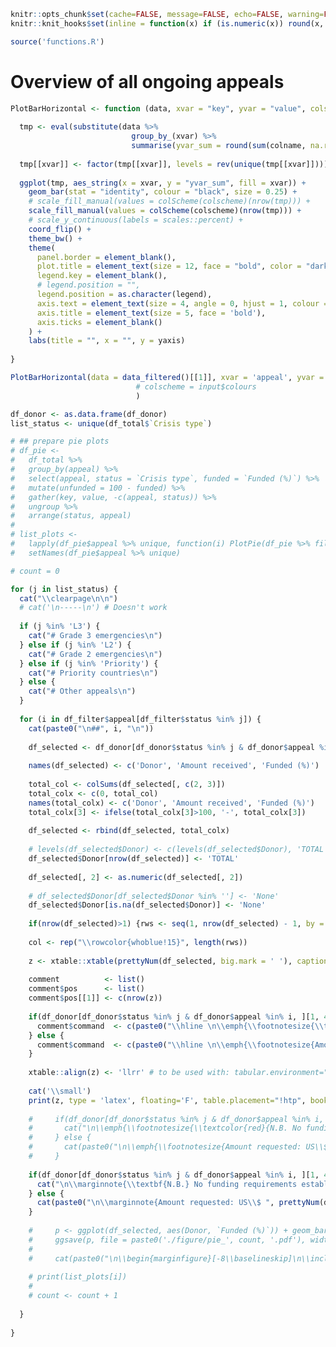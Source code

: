 ```r
knitr::opts_chunk$set(cache=FALSE, message=FALSE, echo=FALSE, warning=FALSE, results='asis')
knitr::knit_hooks$set(inline = function(x) if (is.numeric(x)) round(x, 1) )

source('functions.R')
```

# Overview of all ongoing appeals

\begin{fullwidth}
\makeatletter\setlength\hsize{\@tufte@fullwidth}\setlength\linewidth{\@tufte@fullwidth}\let\caption\@tufte@orig@caption\makeatother
\footnotesize
```r
df_total <- data_filtered()[[1]]
df_donor <- data_filtered()[[2]]
df_filter <- data()[[3]]

if(nrow(df_total)>1) {rws <- seq(1, nrow(df_total) - 1, by = 2)}

col <- rep("\\rowcolor{whoblue!15}", length(rws))

z <- xtable::xtable(prettyNum(df_total, big.mark = ' '), caption = 'Overview of amounts donated/firmly pledged as a percentage of total requested, by appeal', digits = 0, label = "tab_overview")

xtable::align(z) <- 'lllrrr'

#print(z, type = 'latex', booktabs = T, caption.placement = "top", add.to.row = list(pos = as.list(rws), command = col), include.rownames=F, scalebox=1, comment=F)
print(z, type = 'latex', booktabs = T, caption.placement = "top", add.to.row = list(pos = as.list(rws), command = col), include.rownames=F, comment=F, tabular.environment ='longtable', floating = FALSE)
```
\end{fullwidth}

```r

PlotBarHorizontal <- function (data, xvar = "key", yvar = "value", colscheme = "Blues",  yaxis = "", legend = "") {
  
  tmp <- eval(substitute(data %>% 
                           group_by_(xvar) %>% 
                           summarise(yvar_sum = round(sum(colname, na.rm = T))), list(colname = as.symbol(yvar))))
  
  tmp[[xvar]] <- factor(tmp[[xvar]], levels = rev(unique(tmp[[xvar]])))
  
  ggplot(tmp, aes_string(x = xvar, y = "yvar_sum", fill = xvar)) + 
    geom_bar(stat = "identity", colour = "black", size = 0.25) + 
    # scale_fill_manual(values = colScheme(colscheme)(nrow(tmp))) + 
    scale_fill_manual(values = colScheme(colscheme)(nrow(tmp))) +
    # scale_y_continuous(labels = scales::percent) +
    coord_flip() + 
    theme_bw() +
    theme(
      panel.border = element_blank(), 
      plot.title = element_text(size = 12, face = "bold", color = "darkblue"), 
      legend.key = element_blank(), 
      # legend.position = "", 
      legend.position = as.character(legend), 
      axis.text = element_text(size = 4, angle = 0, hjust = 1, colour = "black"), 
      axis.title = element_text(size = 5, face = 'bold'),
      axis.ticks = element_blank()
    ) + 
    labs(title = "", x = "", y = yaxis)
  
}

PlotBarHorizontal(data = data_filtered()[[1]], xvar = 'appeal', yvar = 'Funded (%)', yaxis = 'Funded (%)' 
                            # colscheme = input$colours
                            )

```

```r
df_donor <- as.data.frame(df_donor)
list_status <- unique(df_total$`Crisis type`)

# ## prepare pie plots
# df_pie <- 
#   df_total %>% 
#   group_by(appeal) %>% 
#   select(appeal, status = `Crisis type`, funded = `Funded (%)`) %>% 
#   mutate(unfunded = 100 - funded) %>% 
#   gather(key, value, -c(appeal, status)) %>% 
#   ungroup %>% 
#   arrange(status, appeal)
# 
# list_plots <- 
#   lapply(df_pie$appeal %>% unique, function(i) PlotPie(df_pie %>% filter(appeal %in% i), colscheme = 'RdYlBu')) %>% 
#   setNames(df_pie$appeal %>% unique)

# count = 0

for (j in list_status) {
  cat("\\clearpage\n\n")
  # cat('\n-----\n') # Doesn't work
  
  if (j %in% 'L3') {
    cat("# Grade 3 emergencies\n")
  } else if (j %in% 'L2') {
    cat("# Grade 2 emergencies\n")
  } else if (j %in% 'Priority') {
    cat("# Priority countries\n")
  } else {
    cat("# Other appeals\n")
  }
  
  for (i in df_filter$appeal[df_filter$status %in% j]) {
    cat(paste0("\n##", i, "\n"))
    
    df_selected <- df_donor[df_donor$status %in% j & df_donor$appeal %in% i, ][, c(3, 5, 6)]
    
    names(df_selected) <- c('Donor', 'Amount received', 'Funded (%)')
    
    total_col <- colSums(df_selected[, c(2, 3)])
    total_colx <- c(0, total_col)
    names(total_colx) <- c('Donor', 'Amount received', 'Funded (%)')
    total_colx[3] <- ifelse(total_colx[3]>100, '-', total_colx[3])
    
    df_selected <- rbind(df_selected, total_colx)
    
    # levels(df_selected$Donor) <- c(levels(df_selected$Donor), 'TOTAL', 'None')
    df_selected$Donor[nrow(df_selected)] <- 'TOTAL'
    
    df_selected[, 2] <- as.numeric(df_selected[, 2])
    
    # df_selected$Donor[df_selected$Donor %in% ''] <- 'None'
    df_selected$Donor[is.na(df_selected$Donor)] <- 'None'
    
    if(nrow(df_selected)>1) {rws <- seq(1, nrow(df_selected) - 1, by = 2)}
    
    col <- rep("\\rowcolor{whoblue!15}", length(rws))
    
    z <- xtable::xtable(prettyNum(df_selected, big.mark = ' '), caption = paste0('Overview of amounts donated/firmly pledged as a percentage of total requested: ', i), digits = 0, label = paste0('tab_', i))
    
    comment          <- list()
    comment$pos      <- list()
    comment$pos[[1]] <- c(nrow(z))
    
    if(df_donor[df_donor$status %in% j & df_donor$appeal %in% i, ][1, 4] %in% 0) {
      comment$command  <- c(paste0("\\hline \n\\emph{\\footnotesize{\\textcolor{red}{N.B. No funding requirements established against this appeal.}}}\n"))
    } else {
      comment$command  <- c(paste0("\\hline \n\\emph{\\footnotesize{Amount requested: US\\$ ", prettyNum(df_donor[df_donor$status %in% j & df_donor$appeal %in% i, ][1, 4], big.mark = ' '),"}}\n"))
    }
    
    xtable::align(z) <- 'llrr' # to be used with: tabular.environment="tabularx"
    
    cat('\\small')
    print(z, type = 'latex', floating='F', table.placement="!htp", booktabs = T, caption.placement = "top", include.rownames=FALSE, latex.environments="center", add.to.row = list(pos = as.list(rws), command = col), comment = F)
    
    #     if(df_donor[df_donor$status %in% j & df_donor$appeal %in% i, ][1, 4] %in% 0) {
    #       cat("\n\\emph{\\footnotesize{\\textcolor{red}{N.B. No funding requirements established against this appeal}}}\n")
    #     } else {
    #       cat(paste0("\n\\emph{\\footnotesize{Amount requested: US\\$ ", separator(df_donor[df_donor$status == j & df_donor$appeal == i, ][1, 4]),"}}\n"))
    #     }
    
    if(df_donor[df_donor$status %in% j & df_donor$appeal %in% i, ][1, 4] %in% 0) {
      cat("\n\\marginnote{\\textbf{N.B.} No funding requirements established against this appeal}\n")
    } else {
      cat(paste0("\n\\marginnote{Amount requested: US\\$ ", prettyNum(df_donor[df_donor$status == j & df_donor$appeal == i, ][1, 4], big.mark = ' '),"}\n"))
    }
    
    #     p <- ggplot(df_selected, aes(Donor, `Funded (%)`)) + geom_bar(stat = 'identity')
    #     ggsave(p, file = paste0('./figure/pie_', count, '.pdf'), width = 2, height = 2)
    # 
    #     cat(paste0("\n\\begin{marginfigure}[-8\\baselineskip]\n\\includegraphics{figure/pie_", count, ".pdf}\\caption{Pie chart}\\end{marginfigure}\n"))
    
    # print(list_plots[i])
    # 
    # count <- count + 1
    
  }
  
}
```
